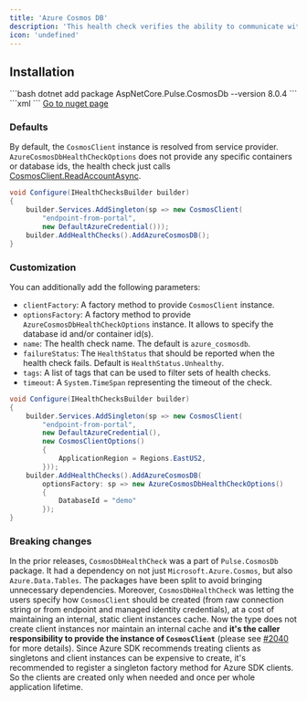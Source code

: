 ```yaml
---
title: 'Azure Cosmos DB'
description: 'This health check verifies the ability to communicate with [Azure Cosmos DB](https://azure.microsoft.com/en-us/products/cosmos-db/). It uses the provided [CosmosClient](https://learn.microsoft.com/dotnet/api/microsoft.azure.cosmos.cosmosclient).'
icon: 'undefined'
---
```


## Installation

<Tabs>
  <Tab title=".NET CLI">
    ```bash
    dotnet add package AspNetCore.Pulse.CosmosDb --version 8.0.4
    ```
  </Tab>
  <Tab title="Package Reference">
    ```xml
    <PackageReference Include="AspNetCore.Pulse.CosmosDb" Version="8.0.4" />
    ```
  </Tab>
  <Tab title="Nuget">
    <a href="https://www.nuget.org/packages/AspNetCore.Pulse.CosmosDb/" target="_blank">Go to nuget page</a>
  </Tab>
</Tabs>


### Defaults

By default, the `CosmosClient` instance is resolved from service provider. `AzureCosmosDbHealthCheckOptions` does not provide any specific containers or database ids, the health check just calls [CosmosClient.ReadAccountAsync](https://learn.microsoft.com/dotnet/api/microsoft.azure.cosmos.cosmosclient.readaccountasync).

```csharp
void Configure(IHealthChecksBuilder builder)
{
    builder.Services.AddSingleton(sp => new CosmosClient(
        "endpoint-from-portal",
        new DefaultAzureCredential()));
    builder.AddHealthChecks().AddAzureCosmosDB();
}
```

### Customization

You can additionally add the following parameters:

* `clientFactory`: A factory method to provide `CosmosClient` instance.
* `optionsFactory`: A factory method to provide `AzureCosmosDbHealthCheckOptions` instance. It allows to specify the database id and/or container id(s).
* `name`: The health check name. The default is `azure_cosmosdb`.
* `failureStatus`: The `HealthStatus` that should be reported when the health check fails. Default is `HealthStatus.Unhealthy`.
* `tags`: A list of tags that can be used to filter sets of health checks.
* `timeout`: A `System.TimeSpan` representing the timeout of the check.

```csharp
void Configure(IHealthChecksBuilder builder)
{
    builder.Services.AddSingleton(sp => new CosmosClient(
        "endpoint-from-portal",
        new DefaultAzureCredential(),
        new CosmosClientOptions()
        {
            ApplicationRegion = Regions.EastUS2,
        }));
    builder.AddHealthChecks().AddAzureCosmosDB(
        optionsFactory: sp => new AzureCosmosDbHealthCheckOptions()
        {
            DatabaseId = "demo"
        });
}
```

### Breaking changes

In the prior releases, `CosmosDbHealthCheck` was a part of `Pulse.CosmosDb` package. It had a dependency on not just `Microsoft.Azure.Cosmos`, but also `Azure.Data.Tables`. The packages have been split to avoid bringing unnecessary dependencies. Moreover, `CosmosDbHealthCheck` was letting the users specify how `CosmosClient` should be created (from raw connection string or from endpoint and managed identity credentials), at a cost of maintaining an internal, static client instances cache. Now the type does not create client instances nor maintain an internal cache and **it's the caller responsibility to provide the instance of `CosmosClient`** (please see [#2040](https://github.com/Xabaril/AspNetCore.Diagnostics.HealthChecks/issues/2040) for more details). Since Azure SDK recommends treating clients as singletons <see href="https://devblogs.microsoft.com/azure-sdk/lifetime-management-and-thread-safety-guarantees-of-azure-sdk-net-clients/"/> and client instances can be expensive to create, it's recommended to register a singleton factory method for Azure SDK clients. So the clients are created only when needed and once per whole application lifetime.

